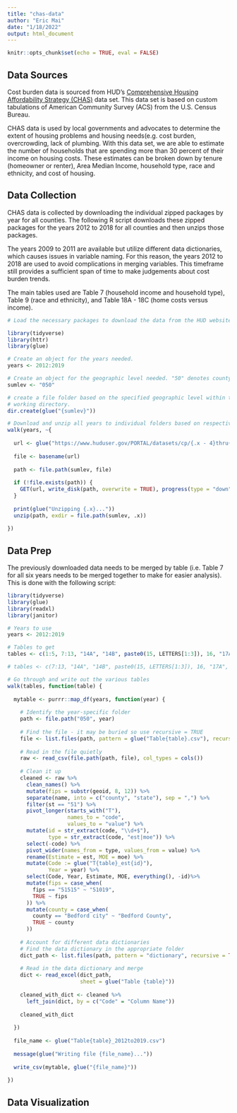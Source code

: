 ```yaml
---
title: "chas-data"
author: "Eric Mai"
date: "1/18/2022"
output: html_document
---
```


```r
knitr::opts_chunk$set(echo = TRUE, eval = FALSE)
```

## Data Sources

Cost burden data is sourced from HUD's [Comprehensive Housing Affordability Strategy (CHAS)](https://www.huduser.gov/portal/datasets/cp.html) data set. This data set is based on custom tabulations of American Community Survey (ACS) from the U.S. Census Bureau.

CHAS data is used by local governments and advocates to determine the extent of
housing problems and housing needs(e.g. cost burden, overcrowding, lack of plumbing.
With this data set, we are able to estimate the number of households that are 
spending more than 30 percent of their income on housing costs. These estimates can 
be broken down by tenure (homeowner or renter), Area Median Income, household type, 
race and ethnicity, and cost of housing.

## Data Collection

CHAS data is collected by downloading the individual zipped packages by year for
all counties. The following R script downloads these zipped packages for the years
2012 to 2018 for all counties and then unzips those packages.

The years 2009 to 2011 are available but utilize different data dictionaries, which
causes issues in variable naming. For this reason, the years 2012 to 2018 are used 
to avoid complications in merging variables. This timeframe still provides a sufficient
span of time to make judgements about cost burden trends.

The main tables used are Table 7 (household income and household type), Table 9 
(race and ethnicity), and Table 18A - 18C (home costs versus income).

```r
# Load the necessary packages to download the data from the HUD website.

library(tidyverse)
library(httr)
library(glue)

# Create an object for the years needed.
years <- 2012:2019

# Create an object for the geographic level needed. "50" denotes county-level.
sumlev <- "050"

# create a file folder based on the specified geographic level within the
# working directory.
dir.create(glue("{sumlev}"))

# Download and unzip all years to individual folders based on respective years. 
walk(years, ~{
  
  url <- glue("https://www.huduser.gov/PORTAL/datasets/cp/{.x - 4}thru{.x}-{sumlev}-csv.zip")
  
  file <- basename(url)
  
  path <- file.path(sumlev, file)
  
  if (!file.exists(path)) {
    GET(url, write_disk(path, overwrite = TRUE), progress(type = "down"))
  }
  
  print(glue("Unzipping {.x}..."))
  unzip(path, exdir = file.path(sumlev, .x))
  
})
```

## Data Prep

The previously downloaded data needs to be merged by table (i.e. Table 7 for all six years needs to be merged together to make for easier analysis). This is done with the following script:

```r

library(tidyverse)
library(glue)
library(readxl)
library(janitor)

# Years to use
years <- 2012:2019

# Tables to get
tables <- c(1:5, 7:13, "14A", "14B", paste0(15, LETTERS[1:3]), 16, "17A", "17B", paste0(18, LETTERS[1:3]))

# tables <- c(7:13, "14A", "14B", paste0(15, LETTERS[1:3]), 16, "17A", "17B", paste0(18, LETTERS[1:3]))

# Go through and write out the various tables
walk(tables, function(table) {
  
  mytable <- purrr::map_df(years, function(year) {
    
    # Identify the year-specific folder
    path <- file.path("050", year)
    
    # Find the file - it may be buried so use recursive = TRUE
    file <- list.files(path, pattern = glue("Table{table}.csv"), recursive = TRUE)
    
    # Read in the file quietly
    raw <- read_csv(file.path(path, file), col_types = cols())
    
    # Clean it up
    cleaned <- raw %>%
      clean_names() %>%
      mutate(fips = substr(geoid, 8, 12)) %>%
      separate(name, into = c("county", "state"), sep = ",") %>%
      filter(st == "51") %>%
      pivot_longer(starts_with("T"), 
                   names_to = "code",
                   values_to = "value") %>%
      mutate(id = str_extract(code, "\\d+$"),
             type = str_extract(code, "est|moe")) %>%
      select(-code) %>%
      pivot_wider(names_from = type, values_from = value) %>%
      rename(Estimate = est, MOE = moe) %>%
      mutate(Code := glue("T{table}_est{id}"),
             Year = year) %>%
      select(Code, Year, Estimate, MOE, everything(), -id)%>%      
      mutate(fips = case_when(
        fips == "51515" ~ "51019",
        TRUE ~ fips
      )) %>%
      mutate(county = case_when(
        county == "Bedford city" ~ "Bedford County",
        TRUE ~ county
      ))
    
    # Account for different data dictionaries
    # Find the data dictionary in the appropriate folder
    dict_path <- list.files(path, pattern = "dictionary", recursive = TRUE, full.names = TRUE) 
    
    # Read in the data dictionary and merge
    dict <- read_excel(dict_path, 
                       sheet = glue("Table {table}"))
    
    cleaned_with_dict <- cleaned %>%
      left_join(dict, by = c("Code" = "Column Name"))
    
    cleaned_with_dict
    
  }) 
  
  file_name <- glue("Table{table}_2012to2019.csv")
  
  message(glue("Writing file {file_name}..."))
  
  write_csv(mytable, glue("{file_name}"))
  
})

```
## Data Visualization

